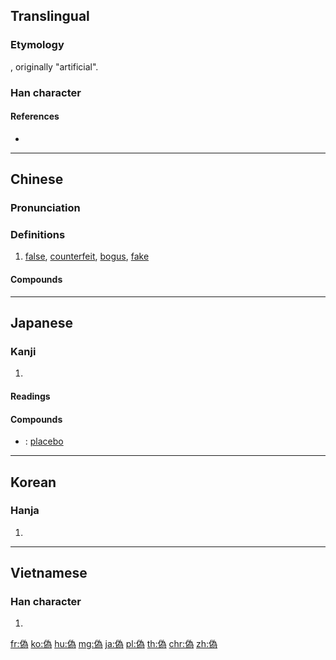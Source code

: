 {{also|伪|僞}}
==Translingual==

===Etymology===
{{Han compound|亻|為|t1=man|t2=to make|ls=ic}}, originally "artificial".

===Han character===
{{Han char|rn=9|rad=人|as=09|sn=11|four=22227|canj=OIKF|ids=⿰亻為}}

====References====
* {{Han ref|kx=0112.071|dkj=00927|hdz=10195.040|uh=507D|ud=20605|bh=B0B0|bd=45232}}

----

==Chinese==
{{zh-forms|s=伪|t2=僞}}

===Pronunciation===
{{zh-pron
|m=偽
|c=ngai6
|h=pfs=ngúi
|mn=gūi
|w=2hhue
|mc=
|oc=y
|cat=a
}}

===Definitions===
{{zh-hanzi}}

# [[false]], [[counterfeit]], [[bogus]], [[fake]]
#: {{zh-x|虛偽|sham; false; hypocritical; hypocrisy}}
#: {{zh-x|偽造|to forge; to counterfeit}}
#: {{zh-x|偽鈔|counterfeit banknote}}
#: {{zh-x|偽政權|puppet government}}

====Compounds====
{{der5
|{{zh-l|偽鈔/伪钞}}
|{{zh-l|偽軍/伪军}}
|{{zh-l|偽君子/伪君子}}
|{{zh-l|偽劣/伪劣}}
|{{zh-l|偽麻黃鹼/伪麻黄碱}}
|{{zh-l|偽善/伪善}}
|{{zh-l|偽飾/伪饰}}
|{{zh-l|偽書/伪书}}
|{{zh-l|偽託/伪托}}
|{{zh-l|偽造/伪造}}
|{{zh-l|偽證/伪证}}
|{{zh-l|偽政府/伪政府}}
|{{zh-l|偽譔/伪撰}}
|{{zh-l|偽裝/伪装}}
|{{zh-l|偽足/伪足}}
|{{zh-l|偽作/伪作}}
|{{zh-l|虛偽/虚伪}}
}}

----

==Japanese==

===Kanji===
{{ja-kanji|grade=c|rs=人09|style=s|kyu=僞}}

# {{defn|lang=ja|sort=人09}}

====Readings====
{{ja-readings|goon=[[が]] (ga), [[ぎ]] (gi)|kanon=[[が]] (ga), [[ぎ]] (gi)|kanyoon=[[か]] (ka)|kun=[[いつわる]] (itsuwaru), [[にせ]] (nise), [[いつわり]] (itsuwari)}}

====Compounds====
{{der-top|Compounds}}
* {{ja-r|偽薬|ぎやく}}: [[placebo]]
{{der-bottom}}

----

==Korean==

===Hanja===
{{ko-hanja|hangeul=위|mr=wi}}

# {{defn|lang=ko|sort=人09}}

----

==Vietnamese==

===Han character===
{{vi-hantu|[[nguỵ]]|rs=人09}}

# {{defn|lang=vi|sort=人09}}

[[fr:偽]]
[[ko:偽]]
[[hu:偽]]
[[mg:偽]]
[[ja:偽]]
[[pl:偽]]
[[th:偽]]
[[chr:偽]]
[[zh:偽]]